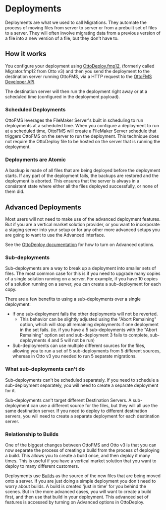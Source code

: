 
# Deployments

Deployments are what we used to call Migrations. They automate the process of moving files from server to server or from a prebuilt set of files to a server. They will often involve migrating data from a previous version of a file into a new version of a file, but they don't have to.

## How it works

You configure your deployment using [OttoDeploy.fmp12](/ottodeploy), (formerly called Migrator.fmp12 from Otto v3) and then you send the deployment to the destination server running OttoFMS, via a HTTP request to the [OttoFMS Developer API](/developer-api).

The destination server will then run the deployment right away or at a scheduled time (configured in the deployment payload).

### Scheduled Deployments

OttoFMS leverages the FileMaker Server's built in scheduling to run deployments at a scheduled time. When you configure a deployment to run at a scheduled time, OttoFMS will create a FileMaker Server schedule that triggers OttoFMS on the server to run the deployment. This technique does not require the OttoDeploy file to be hosted on the server that is running the deployment.

### Deployments are Atomic

A backup is made of all files that are being deployed before the deployment starts. If any part of the deployment fails, the backups are restored and the deployment is aborted. This ensures that the server is always in a consistent state where either all the files deployed successfully, or none of them did.

## Advanced Deployments

Most users will not need to make use of the advanced deployment features. But if you are a vertical market solution provider, or you want to incorporate a staging server into your setup or for any other more advanced setups you are going to want to use the Advanced interface.

See the [OttoDeploy documentation](/ottodeploy) for how to turn on Advanced options.

### Sub-deployments

Sub-deployments are a way to break up a deployment into smaller sets of files. The most common case for this is if you need to upgrade many copies of a single solution running on a server. For example, if you have 10 copies of a solution running on a server, you can create a sub-deployment for each copy.

There are a few benefits to using a sub-deployments over a single deployment:

- If one sub-deployment fails the other deployments will not be reverted.
  - This behavior can be slightly adjusted using the "Abort Remaining" option, which will stop all remaining deployments if one deployment in the set fails. (ie. if you have a 5 sub-deployments with the "Abort Remaining" option set and sub-deployment 3 fails to complete, sub-deployments 4 and 5 will not be run)
- Sub-deployments can use multiple different sources for the files, allowing you to run a set of 5 sub-deployments from 5 different sources, whereas in Otto v3 you needed to run 5 separate migrations.

### What sub-deployments can't do

Sub-deployments can't be scheduled separately. If you need to schedule a sub-deployment separately, you will need to create a separate deployment for it.

Sub-deployments can't target different Destination Servers. A sub-deployment can use a different source for the files, but they will all use the same destination server. If you need to deploy to different destination servers, you will need to create a separate deployment for each destination server.

### Relationship to Builds

<Callout type="info">
  One of the biggest changes between OttoFMS and Otto v3 is that you can now
  separate the process of creating a build from the process of deploying a
  build. This allows you to create a build once, and then deploy it many times.
  This is useful if you have a vertical market solution that you want to deploy
  to many different customers.
</Callout>

Deployments use [Builds](/concepts/builds) as the source of the new files that are being moved onto a server. If you are just doing a simple deployment you don't need to worry about builds. A build is created 'just in time' for you behind the scenes. But in the more advanced cases, you will want to create a build first, and then use that build in your deployment. This advanced set of features is accessed by turning on Advanced options in OttoDeploy.
